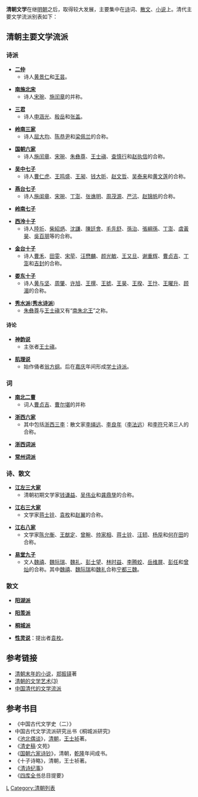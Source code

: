 '''清朝文学'''在继[[明朝|明朝]]之后，取得较大发展，主要集中在[[诗|诗]]词、[[散文|散文]]、[[小说|小说]]上。清代主要文学流派别表如下：

==清朝主要文学流派==

===诗派===
* '''[[二仲|二仲]]'''
** 诗人[[黄景仁|黄景仁]]和[[王昙|王昙]]。

* '''[[南施北宋|南施北宋]]'''
** 诗人[[宋琬|宋琬]]、[[施闰章|施闰章]]的并称。

* '''[[三君|三君]]'''
** 诗人[[申涵光|申涵光]]、[[殷岳|殷岳]]和[[张盖|张盖]]。

* '''[[岭南三家|岭南三家]]'''
** 诗人[[屈大均|屈大均]]、[[陈恭尹|陈恭尹]]和[[梁佩兰|梁佩兰]]的合称。

* '''[[国朝六家|国朝六家]]'''
** 诗人[[施闰章|施闰章]]、[[宋琬|宋琬]]、[[朱彝尊|朱彝尊]]、[[王士禛|王士禛]]、[[查慎行|查慎行]]和[[赵执信|赵执信]]的合称。

* '''[[吴中七子|吴中七子]]'''
** 诗人[[曹仁虎|曹仁虎]]、[[王鸣盛|王鸣盛]]、[[王昶|王昶]]、[[钱大昕|钱大昕]]、[[赵文哲|赵文哲]]、[[吴泰来|吴泰来]]和[[黄文莲|黄文莲]]的合称。

* '''[[燕台七子|燕台七子]]'''
** 诗人[[施闺章|施闺章]]、[[宋琬|宋琬]]、[[丁澎|丁澎]]、[[张谯明|张谯明]]、[[周茂源|周茂源]]、[[严沆|严沆]]、[[赵锦帆|赵锦帆]]的合称。

* '''[[岭南七子|岭南七子]]'''

* '''[[西泠十子|西泠十子]]'''
** 诗人[[陸圻|陸圻]]、[[柴紹炳|柴紹炳]]、[[沈謙|沈謙]]、[[陳廷會|陳廷會]]、[[毛先舒|毛先舒]]、[[孫治|孫治]]、[[張綱孫|張綱孫]]、[[丁澎|丁澎]]、[[虞黃昊|虞黃昊]]、[[吳百朋|吳百朋]]等的合称。

* '''[[金台十子|金台十子]]'''
** 诗人[[曹禾|曹禾]]、[[田雯|田雯]]、[[宋荦|宋荦]]、[[汪懋麟|汪懋麟]]、[[颜光敏|颜光敏]]、[[王又旦|王又旦]]、[[谢重辉|谢重辉]]、[[曹贞吉|曹贞吉]]、[[丁澎|丁澎]]和[[吉封|吉封]]的合称。

* '''[[娄东十子|娄东十子]]'''
** 诗人[[黄与坚|黄与坚]]、[[周肇|周肇]]、[[许旭|许旭]]、[[王撰|王撰]]、[[王摅|王摅]]、[[王昊|王昊]]、[[王揆|王揆]]、[[王忭|王忭]]、[[王曜升|王曜升]]、[[顾湄|顾湄]]的合称。

* '''[[秀水派|秀水派]]'''('''[[秀水诗派|秀水诗派]]''')
** [[朱彝尊|朱彝尊]]与[[王士禛|王士禛]]又有“[[南朱北王|南朱北王]]”之称。

====诗论====
* '''[[神韵说|神韵说]]'''
** 主张者[[王士禛|王士禛]]。

* '''[[肌理说|肌理说]]'''
** 始作俑者[[翁方纲|翁方纲]]。后在[[嘉庆|嘉庆]]年间形成[[学士诗派|学士诗派]]。

===词===
* '''[[南北二曹|南北二曹]]'''
** 词人[[曹贞吉|曹贞吉]]、[[曹尔堪|曹尔堪]]的并称

* '''[[浙西六家|浙西六家]]'''
** 其中包括[[浙西三李|浙西三李]]：散文家[[李绳远|李绳远]]、[[李良年|李良年]]（[[李法远|李法远]]）和[[李符|李符]]兄弟三人的合称。

* '''[[浙西词派|浙西词派]]'''

* '''[[常州词派|常州词派]]'''

===诗、散文===
* '''[[江左三大家|江左三大家]]''' 
** 清朝初期文学家[[钱谦益|钱谦益]]、[[吴伟业|吴伟业]]和[[龚鼎孳|龚鼎孳]]的合称。

* '''[[江右三大家|江右三大家]]'''
** 文学家[[蒋士铨|蒋士铨]]、[[袁枚|袁枚]]和[[赵翼|赵翼]]的合称。

* '''[[江右八家|江右八家]]'''
** 文学家[[陈允衡|陈允衡]]、[[王猷定|王猷定]]、[[曾畹|曾畹]]、[[帅家相|帅家相]]、[[蒋士铨|蒋士铨]]、[[汪轫|汪轫]]、[[杨垕|杨垕]]和[[何在田|何在田]]的合称。

* '''[[易堂九子|易堂九子]]'''
** 文人[[魏禧|魏禧]]、[[魏际瑞|魏际瑞]]、[[魏礼|魏礼]]、[[彭士望|彭士望]]、[[林时益|林时益]]、[[李腾蛟|李腾蛟]]、[[岳维屏|岳维屏]]、[[彭任|彭任]]和[[曾灿|曾灿]]的合称。其中[[魏禧|魏禧]]、[[魏际瑞|魏际瑞]]和[[魏礼|魏礼]]合称[[宁都三魏|宁都三魏]]。

===散文===
* '''[[阳湖派|阳湖派]]'''

* '''[[阳羡派|阳羡派]]'''

* '''[[桐城派|桐城派]]'''

* '''[[性灵说|性灵说]]'''：提出者[[袁枚|袁枚]]。

==参考链接==
* [https://web.archive.org/web/20101125211601/http://literature.org.cn/Article.aspx?id=2786 清朝末年的小说]，[[郑振铎|郑振铎]]著
* [http://www.zgwww.com/news/html/history/20070307/1332_3.html 清朝的文学艺术(3)]{{dead link|date=2018年3月 |bot=InternetArchiveBot |fix-attempted=yes }}
* [https://archive.is/20140106081432/http://wuhu.banzhu.net/article/wuhu-23-826905.html 中国清代的文学流派]

==参考书目==
* 《中国古代文学史（二）》
* 中国古代文学流派研究丛书《桐城派研究》
* 《[[池北偶谈|池北偶谈]]》，[[清朝|清朝]]，[[王士祯|王士祯]]著。
* 《[[清史稿|清史稿]]·文苑》
* 《[[国朝六家诗钞|国朝六家诗钞]]》，清朝，[[乾隆|乾隆]]年间成书。
* 《十子诗略》，清朝，王士祯著。
* 《[[清诗纪事|清诗纪事]]》
* 《[[四库全书|四库全书]]总目提要》

[[Category:清朝文學流派|L]]
[[Category:清朝列表|Category:清朝列表]]